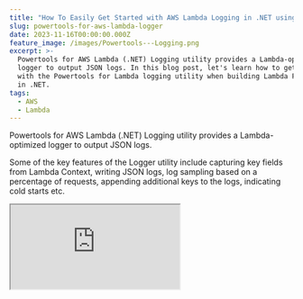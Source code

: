 ```yaml
---
title: "How To Easily Get Started with AWS Lambda Logging in .NET using Powertools"
slug: powertools-for-aws-lambda-logger
date: 2023-11-16T00:00:00.000Z
feature_image: /images/Powertools---Logging.png
excerpt: >-
  Powertools for AWS Lambda (.NET) Logging utility provides a Lambda-optimized
  logger to output JSON logs. In this blog post, let's learn how to get started
  with the Powertools for Lambda logging utility when building Lambda Functions
  in .NET.
tags:
  - AWS
  - Lambda
---
```

Powertools for AWS Lambda (.NET) Logging utility provides a Lambda-optimized logger to output JSON logs.

Some of the key features of the Logger utility include capturing key fields from Lambda Context, writing JSON logs, log sampling based on a percentage of requests, appending additional keys to the logs, indicating cold starts etc.

<iframe src="https://www.youtube.com/embed/uQxAIYkdNFM?feature=oembed" />

In this blog post, let's learn how to get started with the Powertools for Lambda Logging utility when building Lambda Functions in .NET.

_This article is sponsored by AWS and is part of my_ [_AWS Series_](/blog/tag/aws/)_._

## Setting Up AWS Powertools Lambda Logging Utility

[Powertools for AWS Lambda (.NET)](https://docs.powertools.aws.dev/lambda/dotnet/) is a suite of utilities for AWS Lambda functions to ease adopting best practices such as tracing, structured logging, custom metrics, and more.

To get started using the Powertools logging utility, you can install it as a NuGet package - `AWS.Lambda.Powertools.Logging`.

### Configuring Lambda Logging Properties

The Logging utility allows setting up a Friendly Service Name across all the logs written under one Lambda Function Handler.

This makes it easy to filter out logs based on your Lambda Handler if you have multiple functions running in the same account and logging into CloudWatch.

This is set either using an Environment Variable (`POWERTOOLS_SERVICE_NAME`) or using an `Logging` attribute on the Lambda Function Handler, as shown below.

```csharp
[Logging(LogEvent = true, Service = "GetWeather")]
public async Task<List<WeatherForecast>> GetWeather(
    APIGatewayHttpApiV2ProxyRequest request, ILambdaContext context)
{
 ...
}

```

Some other properties on the `Logging` attribute that affects all the logs written under the specified Function handler are as below.

-   **LogEvent** → Log incoming event (the first parameter input to the Function Handler is logged)
-   **CorrelationIdPath** → [JSON Pointer Expression](https://datatracker.ietf.org/doc/html/draft-ietf-appsawg-json-pointer-03) to property to use for correlating requests. This is particularly useful if you want to chain logs across multiple Function handlers/services for a single business use case. You can pass along a CorrelationId and use it to log across all services and use it to chain together the logs.
-   **LogLevel** → Minimum Log Level
-   **LoggerOutputCase** → SnakeCase (by default), CamelCase, PascalCase
-   **SamplingRate** → Dynamically set a percentage of requests to log at `DEBUG` level

You can also set some of these properties via environment variables [as listed here](https://docs.powertools.aws.dev/lambda/dotnet/core/logging/#full-list-of-environment-variables).

## Logging Using AWS Powetools Logger

To write a log statement you need an instance of `Microsoft.Extensions.Logging.ILogger`.

You can either use the various static methods on the `AWS.Lambda.Powertools.Logging.Logger` class or use the `Create` function on the same `Logger` class to create a new instance.

### Writing a Simple Log Statement

The below code shows examples of using both ways to log information statements.

```csharp
public Function() => _logger = Logger.Create<Function>();

[Logging(LogEvent = true, Service = "GetWeather", CorrelationIdPath = "/Headers/correlation-id")]
public async Task<List<WeatherForecast>> GetWeather(
    APIGatewayHttpApiV2ProxyRequest request, ILambdaC
{
    Logger.LogInformation("Getting Weather data");
    ...
    _logger.LogInformation("Retrieved weather data and processing");
    ...
}

```

Here's the sample log output from CloudWatch for the first log statement. This output uses the default log formatter. You can [write a custom Log Formatter](https://docs.powertools.aws.dev/lambda/dotnet/core/logging/#custom-log-formatter-bring-your-own-formatter) to change this default output format.

```json
{
    "cold_start": true,
    "xray_trace_id": "1-6553ccea-1bff54847c5e05d125ff4485",
    "correlation_id": "d09b4754-7f00-41cd-90ad-dd7e691d38b2",
    "city_name": "London",
    "function_name": "weathertest-LambdaEmptyFunction1FunctionGetWeather-zQceOL6olYxd",
    "function_version": "$LATEST",
    "function_memory_size": 256,
    "function_arn": "arn:aws:lambda:ap-southeast-2:189107071895:function:weathertest-LambdaEmptyFunction1FunctionGetWeather-zQceOL6olYxd",
    "function_request_id": "500290d6-dd74-40bd-b1fb-1307b16a919a",
    "timestamp": "2023-11-14T19:39:23.9003503Z",
    "level": "Information",
    "service": "GetWeather",
    "name": "LambdaEmptyFunction1.Function",
    "message": "Getting Weather data"
}

```

### Writing Parameterized log statements

All `LogXXX` statements support passing in parameterized log message templates.

```csharp
_logger.LogInformation(
    "Getting Weather Data for city {City}", new[] { cityName });

```

The above code specifies the `City` as a parametrized input and passes the `cityName` to replace it as an object array.

If you have more parameters in the log message template, you can pass in more parameters in the object array (in the same order).

However, note that when passing parameterized log message templates, these parameters are not listed as additional variables in the log output. At the time of writing, it only gets string replaced in the actual template and written to the output as shown below.

```json
{
    "cold_start": true,
    "xray_trace_id": "1-6553ccea-1bff54847c5e05d125ff4485",
    "correlation_id": "d09b4754-7f00-41cd-90ad-dd7e691d38b2",
    "function_name": "weathertest-LambdaEmptyFunction1FunctionGetWeather-zQceOL6olYxd",
    "function_version": "$LATEST",
    "function_memory_size": 256,
    "function_arn": "arn:aws:lambda:ap-southeast-2:189107071895:function:weathertest-LambdaEmptyFunction1FunctionGetWeather-zQceOL6olYxd",
    "function_request_id": "500290d6-dd74-40bd-b1fb-1307b16a919a",
    "timestamp": "2023-11-14T19:39:23.9006757Z",
    "level": "Information",
    "service": "GetWeather",
    "name": "LambdaEmptyFunction1.Function",
    "message": "Getting Weather Data for city London"
}

```

### Logging Additional Keys in Log Output

To log additional keys to the JSON log output you can either pass in an extra parameter to the `LogXXX` statement, which gets logged for that specific statement or use the `AppendKey(s)` function to append key/values to all subsequent log statements.

#### Passing Additional Properties For Each Log Statement

The below log statements pass in an `extraKeys` which is a Dictionary of key-value pairs, that will show up as additional properties on the log output.

```csharp
var extraKeys = new Dictionary<string, string>() {
    { "Count", results.Count.ToString() }, { "cityName", cityName } };

Logger.LogInformation(
    extraKeys,
    "Retrieved data for city {cityName} with count {Count}",
    new[] { cityName, results.Count.ToString() });

```

The log output for the above statement includes the properties Count and cityName passed in as extra key-values to be logged.

```json
{
    "cold_start": true,
    "xray_trace_id": "1-6553ccea-1bff54847c5e05d125ff4485",
    "correlation_id": "d09b4754-7f00-41cd-90ad-dd7e691d38b2",
    "city_name": "London",
    "function_name": "weathertest-LambdaEmptyFunction1FunctionGetWeather-zQceOL6olYxd",
    "function_version": "$LATEST",
    "function_memory_size": 256,
    "function_arn": "arn:aws:lambda:ap-southeast-2:189107071895:function:weathertest-LambdaEmptyFunction1FunctionGetWeather-zQceOL6olYxd",
    "function_request_id": "500290d6-dd74-40bd-b1fb-1307b16a919a",
    "count": 3,
    "timestamp": "2023-11-14T19:39:25.8604302Z",
    "level": "Information",
    "service": "GetWeather",
    "name": "AWS.Lambda.Powertools.Logging.Logger",
    "message": "Retrieved data for city London with count 3"
}

```

The ExtraKeys applies only to the current log statement and subsequent log entires will not have these additional keys if they are not passed to those explicitly.

#### Append Key(s) to all Log Statements

In certain cases we want a set of keys to be available for all log statements happening within a function or class. For example if the request is to get weather data for a specific City (name or id), we might want to know the City Name in all log statements.

In these cases, we can use the `AppendKey` functionality.

```csharp
_logger.AppendKey(nameof(cityName), cityName);

```

The above statement causes all log statements appearing after this statement to have the property `city_name` in that as a JSON attribute value.

#### Clearing Logger State

Depending on where the `ILogger` instance is created it might hold on to some of the additional state-level information getting added to it.

For example in the above scenario, since we `AppendKey` to the logger instance created in the function constructor, it will be available in the subsequent calls to the Lambda Function instance as well.

For values that are always appended, it will overwrite the value with the latest value and won't show up as any problems.

However, if you have keys that are conditionally appended to the logger state, we need to explicitly clear them, so that it does not linger on during the next lambda invocation.

In these cases, we can use the `ClearState` property set to true on the `Logging` attribute.

```chsarp
[Logging(LogEvent = true, Service = "GetWeather", CorrelationIdPath = "/Headers/correlation-id", ClearState = true)]

```

The `ClearState` attribute ensures to delete and reset the logger instance state for subsequent calls. This is required because of the way the Lambda Execution context works.

To learn more about Lambda Execution Context reuse, I highly recommend checking out my blog post on Why You Should Care About Lambda Lifecycle As A .NET Developer.

<BlogLink
  href="/blog/lambda-lifecycle-and-net/"
  title="Why You Should Care About Lambda Lifecycle As A .NET Developer?"
  description="The Lambda Lifecycle affects the way we write out Function code. Learn some of the dos and don’ts when building Lambda Functions in .NET because of how Lambda initializes the Function classes."
  authorImage="/images/logo-512x512.png"
  authorName="Rahul Nath"
  authorTitle="Rahul Pulikkot Nath"
  featureImage="/images/Lambda-Lifecycle-2.png"
/>

## Things to be aware of

At the time of writing this blog post, I noticed a couple of things that I think you need to be aware of

-   Any exceptions within the Logger class are currently bubbled up and cause the application to crash. I have raised an issue for this and you can [follow it up here.](https://github.com/aws-powertools/powertools-lambda-dotnet/issues/514#issuecomment-1811082716)
-   As called out earlier parameterized log message templates do not log out the parameters to the output. This however is the default behaviour in other popular logging frameworks. You can follow up on this [issue here](https://github.com/aws-powertools/powertools-lambda-dotnet/issues/496#issuecomment-1805945931).
